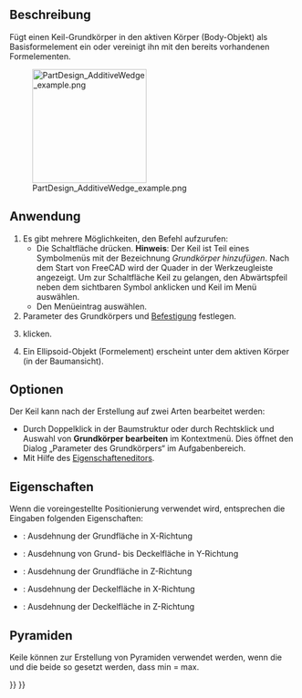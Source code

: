 <languages/>

{{Docnav/de
|[[PartDesign_AdditivePrism/de|PrismaHinzufügen]]
|[[PartDesign_Pocket/de|Vertiefung]]
|[[PartDesign_Workbench/de|PartDesign]]
|IconL=PartDesign_AdditivePrism.svg
|IconR=PartDesign_Pocket.svg
|IconC=Workbench_PartDesign.svg
}}

{{GuiCommand/de
|Name=PartDesign AdditiveWedge
|Name/de=PartDesign KeilHinzufügen
|MenuLocation=Part Design → Grundkörper hinzufügen → Keil
|Workbenches=[[PartDesign_Workbench/de|PartDesign]]
|Version=0.17
|SeeAlso=[[PartDesign_CompPrimitiveAdditive/de|PartDesign AuswahlGrundkörperHinzufügen]], [[PartDesign_SubtractiveWedge/de|PartDesign KeilAbziehen]]
}}

<span id="Description"></span>
==Beschreibung==

Fügt einen Keil-Grundkörper in den aktiven Körper (Body-Objekt) als Basisformelement ein oder vereinigt ihn mit den bereits vorhandenen Formelementen.

[[File:PartDesign_AdditiveWedge_example.png|200px]]

<span id="Usage"></span>
==Anwendung==

# Es gibt mehrere Möglichkeiten, den Befehl aufzurufen:
#* Die Schaltfläche {{Button|[[Image:PartDesign_AdditiveWedge.svg|16px]] [[PartDesign_AdditiveWedge/de|Keil]]}} drücken. '''Hinweis''': Der Keil ist Teil eines Symbolmenüs mit der Bezeichnung ''Grundkörper hinzufügen''. Nach dem Start von FreeCAD wird der Quader in der Werkzeugleiste angezeigt. Um zur Schaltfläche Keil zu gelangen, den Abwärtspfeil neben dem sichtbaren Symbol anklicken und Keil im Menü auswählen.
#* Den Menüeintrag {{MenuCommand|Part Design → Grundkörper hinzufügen→ [[Image:PartDesign_AdditiveWedge.svg|16px]] Keil}} auswählen.
# Parameter des Grundkörpers und [[Part_EditAttachment/de|Befestigung]] festlegen.
# {{Button|OK}} klicken.
# Ein Ellipsoid-Objekt (Formelement) erscheint unter dem aktiven Körper (in der Baumansicht).

<span id="Options"></span>
==Optionen==

Der Keil kann nach der Erstellung auf zwei Arten bearbeitet werden:
* Durch Doppelklick in der Baumstruktur oder durch Rechtsklick und Auswahl von '''Grundkörper bearbeiten''' im Kontextmenü. Dies öffnet den Dialog „Parameter des Grundkörpers“ im Aufgabenbereich.
* Mit Hilfe des [[Property_editor/de|Eigenschafteneditors]].

<span id="Properties"></span>
==Eigenschaften==

Wenn die voreingestellte Positionierung verwendet wird, entsprechen die Eingaben folgenden Eigenschaften:
*{{PropertyData/de|X min/max}} : Ausdehnung der Grundfläche in X-Richtung
*{{PropertyData/de|Y min/max}}: Ausdehnung von Grund- bis Deckelfläche in Y-Richtung
*{{PropertyData/de|Z min/max}} : Ausdehnung der Grundfläche in Z-Richtung
*{{PropertyData/de|X2 min/max}} : Ausdehnung der Deckelfläche in X-Richtung
*{{PropertyData/de|Z2 min/max}} : Ausdehnung der Deckelfläche in Z-Richtung

<span id="Pyramids"></span>
==Pyramiden==

Keile können zur Erstellung von Pyramiden verwendet werden, wenn die {{PropertyData/de|X2 min/max}} und die {{PropertyData|Z2 min/max}} beide so gesetzt werden, dass min = max.


{{Docnav/de
|[[PartDesign_AdditivePrism/de|PrismaHinzufügen]]
|[[PartDesign_Pocket/de|Vertiefung]]
|[[PartDesign_Workbench/de|PartDesign]]
|IconL=PartDesign_AdditivePrism.svg
|IconR=PartDesign_Pocket.svg
|IconC=Workbench_PartDesign.svg
}}

{{PartDesign_Tools_navi{{#translation:}}}}
{{Userdocnavi{{#translation:}}}}